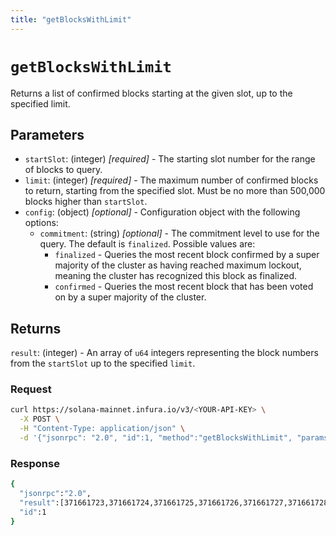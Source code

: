 ```yaml
---
title: "getBlocksWithLimit"
---
```



# `getBlocksWithLimit`

Returns a list of confirmed blocks starting at the given slot, up to the specified limit.

## Parameters

- `startSlot`: (integer) _[required]_ - The starting slot number for the range of blocks to query.
- `limit`: (integer) _[required]_ - The maximum number of confirmed blocks to return, starting from the specified slot.
    Must be no more than 500,000 blocks higher than `startSlot`.
- `config`: (object) _[optional]_  - Configuration object with the following options:
    - `commitment`: (string) _[optional]_  - The commitment level to use for the query. The default is `finalized`. Possible values are:
        - `finalized` - Queries the most recent block confirmed by a super majority of the cluster as having
            reached maximum lockout, meaning the cluster has recognized this block as finalized.
        - `confirmed` - Queries the most recent block that has been voted on by a super majority of the cluster.

## Returns

`result`: (integer) - An array of `u64` integers representing the block numbers from the `startSlot` up to the specified `limit`.

### Request

<Tabs>
  <TabItem value="curl">

  ```bash
  curl https://solana-mainnet.infura.io/v3/<YOUR-API-KEY> \
    -X POST \
    -H "Content-Type: application/json" \
    -d '{"jsonrpc": "2.0", "id":1, "method":"getBlocksWithLimit", "params":[371661723, 10]}'
   ```

  </TabItem>
</Tabs>

### Response

<Tabs>
  <TabItem value="JSON">

  ```bash
  {
    "jsonrpc":"2.0",
    "result":[371661723,371661724,371661725,371661726,371661727,371661728,371661729,371661730,371661731,371661732],
    "id":1
  }
  ```

  </TabItem>
</Tabs>